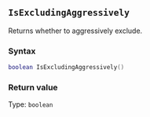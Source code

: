 ::: {.minipage data-latex="{\textwidth}"}
## `IsExcludingAggressively`

Returns whether to aggressively exclude.

### Syntax {-}

``` .lua
boolean IsExcludingAggressively()
```

### Return value {-}

Type: `boolean`
:::
